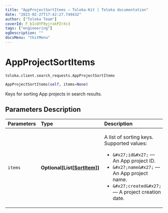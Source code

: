 ```yaml
---
title: "AppProjectSortItems — Toloka-Kit | Toloka documentation"
date: "2023-02-27T17:42:27.749432"
author: ["Toloka Team"]
coverId: F_bIcOYF9yjrxkPZrXc3
tags: ["engineering"]
ogDescription: ""
docsMenu: "tkitMenu"
---
```


# AppProjectSortItems
`toloka.client.search_requests.AppProjectSortItems`

```python
AppProjectSortItems(self, items=None)
```

Keys for sorting App projects in search results.

## Parameters Description

| Parameters | Type | Description |
| :----------| :----| :-----------|
`items`|**Optional\[List\[[SortItem](/docs/toloka-kit/reference/toloka.client.search_requests.AppProjectSortItems.SortItem)\]\]**|<p>A list of sorting keys. Supported values:</p> <ul> <li>`&#x27;id&#x27;` — An App project ID.</li> <li>`&#x27;name&#x27;` — An App project name.</li> <li>`&#x27;created&#x27;` — A project creation date.</li> </ul>